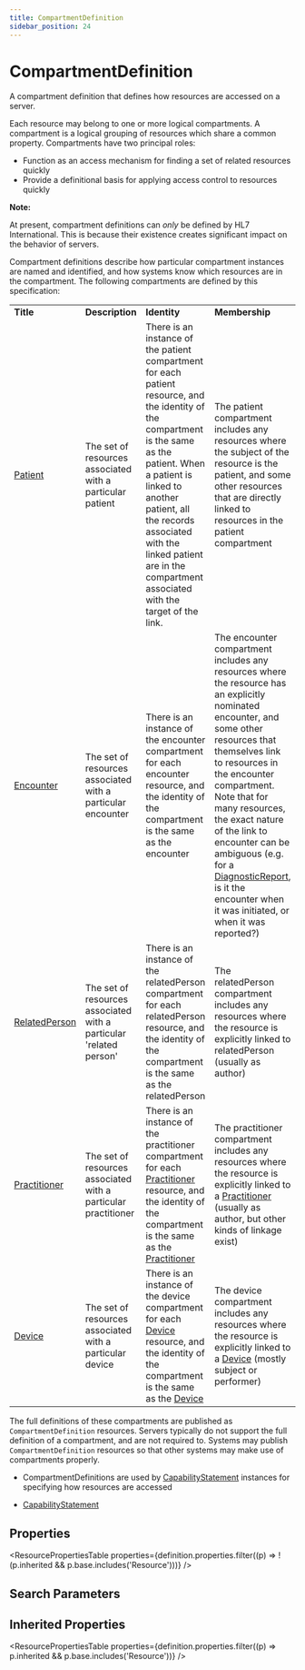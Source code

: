 ```yaml
---
title: CompartmentDefinition
sidebar_position: 24
---
```


# CompartmentDefinition

A compartment definition that defines how resources are accessed on a server.

  <Tabs queryString="intro-section">
  <TabItem value="usage" label="Usage" default>
    <div> <a name="scope"></a>  <p> Each resource may belong to one or more logical compartments. A compartment is a logical  grouping of resources which share a common property. Compartments have two principal roles: </p> <ul>  <li>Function as an access mechanism for finding a set of related resources quickly</li>  <li>Provide a definitional basis for applying access control to resources quickly</li> </ul> <p><b>Note:</b></p> <p> At present, compartment definitions can <i>only</i> be defined by HL7 International.  This is because their existence creates significant impact on the behavior of servers. </p> </div>
    </TabItem>
  <TabItem value="relationships" label="Relationships">
    <div>  <a name="bnr"></a>   <p> Compartment definitions describe how particular compartment instances are named and identified, and how systems know which resources are in the compartment. The following compartments are  defined by this specification: </p> <table class="grid">  <tbody><tr><td><b>Title</b></td><td><b>Description</b></td><td><b>Identity</b></td><td><b>Membership</b></td></tr>  <tr><td><a href="https://www.hl7.org/fhir/compartmentdefinition-patient.html">Patient</a></td><td>The set of resources associated with a particular patient</td><td>There is an instance of the patient compartment for each patient resource, and the identity of the compartment is the same as the patient. When a patient is linked to another patient, all the records associated with the linked patient are in the compartment associated with the target of the link.</td><td>The patient compartment includes any resources where the subject of  the resource is the patient, and some other resources that are directly linked  to resources in the patient compartment</td></tr>  <tr><td><a href="https://www.hl7.org/fhir/compartmentdefinition-encounter.html">Encounter</a></td><td>The set of resources associated with a particular encounter</td><td>There is an instance of the encounter compartment for each encounter resource, and the identity of the compartment is the same as the encounter</td><td>The encounter compartment includes any resources where the resource has an explicitly nominated encounter, and some other resources that themselves link  to resources in the encounter compartment. Note that for many resources, the exact nature of the link to encounter can be ambiguous (e.g. for a <a href="/docs/api/fhir/resources/diagnosticreport">DiagnosticReport</a>, is it the encounter when it was initiated, or when it was reported?)</td></tr>  <tr><td><a href="https://www.hl7.org/fhir/compartmentdefinition-relatedperson.html">RelatedPerson</a></td><td>The set of resources associated with a particular 'related person'</td><td>There is an instance of the relatedPerson compartment for each relatedPerson resource, and the identity of the compartment is the same as the relatedPerson</td><td>The relatedPerson compartment includes any resources where the resource is explicitly linked to relatedPerson (usually as author)</td></tr>  <tr><td><a href="https://www.hl7.org/fhir/compartmentdefinition-practitioner.html">Practitioner</a></td><td>The set of resources associated with a particular practitioner</td><td>There is an instance of the practitioner compartment for each <a href="/docs/api/fhir/resources/practitioner">Practitioner</a> resource, and the identity of the compartment is the same as the <a href="/docs/api/fhir/resources/practitioner">Practitioner</a></td><td>The practitioner compartment includes any resources where the resource is explicitly linked to a <a href="/docs/api/fhir/resources/practitioner">Practitioner</a> (usually as author, but other kinds of linkage exist)</td></tr>  <tr><td><a href="https://www.hl7.org/fhir/compartmentdefinition-device.html">Device</a></td><td>The set of resources associated with a particular device</td><td>There is an instance of the device compartment for each <a href="/docs/api/fhir/resources/device">Device</a> resource, and the identity of the compartment is the same as the <a href="/docs/api/fhir/resources/device">Device</a></td><td>The device compartment includes any resources where the resource is explicitly linked to a <a href="/docs/api/fhir/resources/device">Device</a> (mostly subject or performer)</td></tr> </tbody></table>  <p> The full definitions of these compartments are published as <code>CompartmentDefinition</code> resources. Servers typically do not support the full definition of a compartment, and are not  required to. Systems may publish <code>CompartmentDefinition</code> resources so that other systems may make use of compartments properly. </p> <ul>  <li>CompartmentDefinitions are used by <a href="/docs/api/fhir/resources/capabilitystatement">CapabilityStatement</a> instances for specifying how resources are accessed</li> </ul>  </div>
    </TabItem>
  
  <TabItem value="referencedBy" label="Referenced By">
    <ul><li><a href="/docs/api/fhir/resources/capabilitystatement">CapabilityStatement</a></li></ul>
    </TabItem>
</Tabs>


## Properties

<ResourcePropertiesTable properties={definition.properties.filter((p) => !(p.inherited && p.base.includes('Resource')))} />

## Search Parameters

<SearchParamsTable searchParams={definition.searchParameters} />

## Inherited Properties

<ResourcePropertiesTable properties={definition.properties.filter((p) => p.inherited && p.base.includes('Resource'))} />


